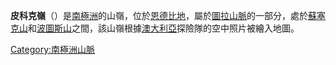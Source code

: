 {{multiple issues|
{{expand|time=2016-12-07T04:58:06+00:00}}
{{unreferenced|time=2016-12-07T04:58:06+00:00}}
{{update|time=2016-12-07T04:58:06+00:00}}
}}
{{coord|66|48|S|51|0|E|display=title}}

'''皮科克嶺'''（{{lang-en|Peacock Ridge}}）是[[南極洲|南極洲]]的山嶺，位於[[恩德比地|恩德比地]]，屬於[[圖拉山脈|圖拉山脈]]的一部分，處於[[蘇塞克山|蘇塞克山]]和[[波圖斯山|波圖斯山]]之間，該山嶺根據[[澳大利亞|澳大利亞]]探險隊的空中照片被繪入地圖。

{{Antarctica-geo-stub}}
[[Category:南極洲山脈|Category:南極洲山脈]]